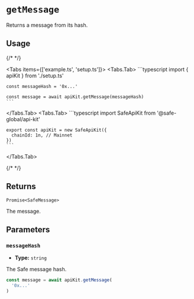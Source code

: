 
# `getMessage`

Returns a message from its hash.

## Usage

{/* <!-- vale off --> */}

<Tabs items={['example.ts', 'setup.ts']}>
  <Tabs.Tab>
    ```typescript
    import { apiKit } from './setup.ts'
    
    const messageHash = '0x...'

    const message = await apiKit.getMessage(messageHash)
    ```
  </Tabs.Tab>
  <Tabs.Tab>
    ```typescript
    import SafeApiKit from '@safe-global/api-kit'

    export const apiKit = new SafeApiKit({
      chainId: 1n, // Mainnet
    })
    ```
  </Tabs.Tab>
</Tabs>

{/* <!-- vale on --> */}

## Returns

`Promise<SafeMessage>`

The message.

## Parameters

### `messageHash`

- **Type:** `string`

The Safe message hash.

```typescript focus=2
const message = await apiKit.getMessage(
  '0x...'
)
```
